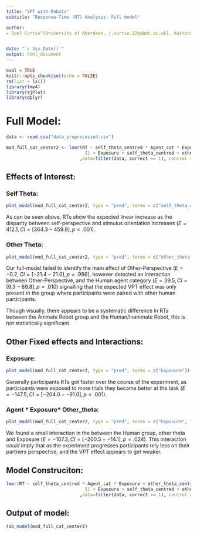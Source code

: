 ```yaml
---
title: "VPT with Robots"
subtitle: 'Response-Time (RT) Analysis: Full model'

author: 
- Joel Currie^[University of Aberdeen, j.currie.22@abdn.ac.uk], Katrina Louise McDonough^[University of East Anglia], Agnieszka Wykowska^[Istituto Italiano di Tecnologia], Maria Elena Giannaccini^[University of Aberdeen], Patric Bach^[University of Aberdeen]


date: "`r Sys.Date()`"
output: html_document
---
```


```r
eval = TRUE
knitr::opts_chunk$set(echo = FALSE)
rm(list = ls())
library(lme4)
library(sjPlot)
library(dplyr)
```


# Full Model:

```r
data <- read.csv("data_preprocessed.csv")

mod_full_cat_center2 <- lmer(RT ~ self_theta_centred * Agent_cat * Exposure + other_theta_centred * Agent_cat * Exposure + 
                              (1 + Exposure + self_theta_centred + other_theta_centred|subject) 
                            ,data=filter(data, correct == 1), control = lmerControl(optimizer = "bobyqa"))
```
## Effects of Interest:
### Self Theta:

```r
plot_model(mod_full_cat_center2, type = "pred", terms = c("self_theta_centred", "Agent_cat"))
```

As can be seen above, RTs  show the expected linear increase as the disparity between self-perspective and stimulus orientation increases ($E = 412.1, CI = [364.3 - 459.9], p < .001$).

### Other Theta:

```r
plot_model(mod_full_cat_center2, type = "pred", terms = c("other_theta_centred", "Agent_cat"))
```

Our full-model failed to identify the main effect of Other-Perspective ($E = -0.2, CI = [-21.4 - 21.0], p = .986$), however detected an interaction between Other-Perspective, and the Human agent category ($E = 39.5, CI = [9.3 - 69.8], p = .010$) signalling that the expected VPT effect was only present in the group where participants were paired with other human participants.

Though visually, there appears to be a systematic difference in RTs between the Animate Robot group and the Human/Inanimate Robot, this is not statistically significant. 

## Other Fixed effects and Interactions:
### Exposure:

```r
plot_model(mod_full_cat_center2, type = "pred", terms = c("Exposure"))
```
Generally participants RTs got faster over the course of the experiment, as participants were exposed to more trials they became better at the task ($E = -147.5, CI = [-204.0 - -91.0], p < .001$).  

### Agent * Exposure* Other_theta:
```r
plot_model(mod_full_cat_center2, type = "pred", terms = c("Exposure", "other_theta_centred", "Agent_cat"))
```

We found a small interaction in the between the Human group, other theta and Exposure ($E = -107.3, CI = [-200.5 - -14.1], p = .024$). This interaction *could* imply that as the experiment progresses participants rely less on their partners perspective, and the VPT effect appears to get weaker. 

## Model Construciton:
```r
lmer(RT ~ self_theta_centred * Agent_cat * Exposure + other_theta_centred * Agent_cat * Exposure + 
                              (1 + Exposure + self_theta_centred + other_theta_centred|subject) 
                            ,data=filter(data, correct == 1), control = lmerControl(optimizer = "bobyqa"))
```

## Output of model:
```r
tab_model(mod_full_cat_center2)
```





